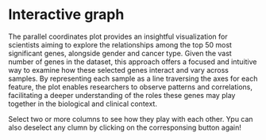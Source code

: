 # Interactive graph
The parallel coordinates plot provides an insightful visualization for scientists aiming to explore the relationships among the top 50 most significant genes, alongside gender and cancer type. Given the vast number of genes in the dataset, this approach offers a focused and intuitive way to examine how these selected genes interact and vary across samples. By representing each sample as a line traversing the axes for each feature, the plot enables researchers to observe patterns and correlations, facilitating a deeper understanding of the roles these genes may play together in the biological and clinical context.

Select two or more columns to see how they play with each other. Ypu can also deselect any clumn by clicking on the corresponsing button again!

<style>

  .axis line,
    .axis path {
      shape-rendering: crispEdges;
    }
    .axis text {
      font-size: 12px;
    }
    .line {
      fill: none;
      stroke-width: 1.5px;
      opacity: 0.7;
    }
    .line:hover {
      stroke-width: 2.5px;
      opacity: 1;
    }
    #controls {
      margin-bottom: 20px;
    }
    button {
      margin: 5px;
      padding: 5px 10px;
      cursor: pointer;
      color: white;
    }
    button:hover {
      background-color: #d3d3d3;
    }
    .selected {
      background-color: #a9a9a9;
    }
</style> 

<div id="plot">
</div>

<div id="controls"></div>
<svg id="parallel-coordinates"></svg>


<script src="https://cdn.jsdelivr.net/npm/d3@7"></script>
<script src="scripts/myscript.js"></script>
